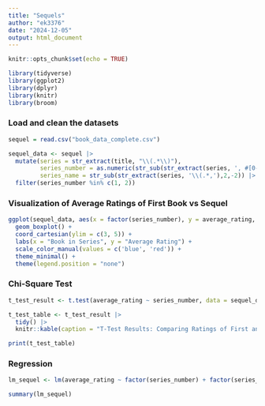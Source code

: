 ```yaml
---
title: "Sequels"
author: "ek3376"
date: "2024-12-05"
output: html_document
---
```


```r
knitr::opts_chunk$set(echo = TRUE)
```
```r
library(tidyverse)
library(ggplot2)
library(dplyr)
library(knitr)
library(broom)

```

### Load and clean the datasets
```r
sequel = read.csv("book_data_complete.csv")

sequel_data <- sequel |>
  mutate(series = str_extract(title, "\\(.*\\)"), 
         series_number = as.numeric(str_sub(str_extract(series, ', #[0-9]+\\)$'),4,-2)),
         series_name = str_sub(str_extract(series, '\\(.*,'),2,-2)) |>
  filter(series_number %in% c(1, 2))
```

### Visualization of Average Ratings of First Book vs Sequel
```r
ggplot(sequel_data, aes(x = factor(series_number), y = average_rating, color = factor(series_number))) +
  geom_boxplot() +
  coord_cartesian(ylim = c(3, 5)) +
  labs(x = "Book in Series", y = "Average Rating") +
  scale_color_manual(values = c('blue', 'red')) +
  theme_minimal() +
  theme(legend.position = "none") 
```

### Chi-Square Test
```r
t_test_result <- t.test(average_rating ~ series_number, data = sequel_data)

t_test_table <- t_test_result |>
  tidy() |>
  knitr::kable(caption = "T-Test Results: Comparing Ratings of First and Second Books")

print(t_test_table)
```

### Regression
```r
lm_sequel <- lm(average_rating ~ factor(series_number) + factor(series_name), data = sequel_data)

summary(lm_sequel)
```